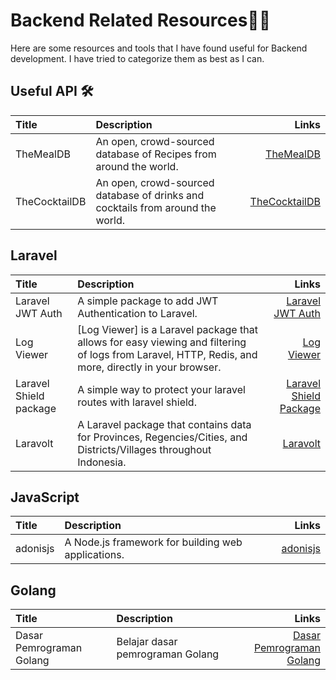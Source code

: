 # Backend Related Resources🧑‍💻

Here are some resources and tools that I have found useful for Backend development. I have tried to categorize them as best as I can.

## Useful API 🛠️

| Title                      | Description                                                                    |                                             Links |
|:---------------------------|:-------------------------------------------------------------------------------|--------------------------------------------------:|
| TheMealDB                  | An open, crowd-sourced database of Recipes from around the world.              |           [TheMealDB](https://www.themealdb.com/) |
| TheCocktailDB              | An open, crowd-sourced database of drinks and cocktails from around the world. |   [TheCocktailDB](https://www.thecocktaildb.com/) |

## Laravel

| Title                  | Description                                                                                                                                         |                                                                                                                         Links |
|:-----------------------|:----------------------------------------------------------------------------------------------------------------------------------------------------|------------------------------------------------------------------------------------------------------------------------------:|
| Laravel JWT Auth       | A simple package to add JWT Authentication to Laravel.                                                                                              |                                                        [Laravel JWT Auth](https://laravel-jwt-auth.readthedocs.io/en/latest/) |
| Log Viewer             | [Log Viewer] is a Laravel package that allows for easy viewing and filtering of logs from Laravel, HTTP, Redis, and more, directly in your browser. |                                                                                  [Log Viewer](https://log-viewer.opcodes.io/) |
| Laravel Shield package | A simple way to protect your laravel routes with laravel shield.                                                                                    | [Laravel Shield Package](https://dominik-geimer.com/articles/a-simple-way-to-protect-your-laravel-routes-with-laravel-shield) |
| Laravolt               | A Laravel package that contains data for Provinces, Regencies/Cities, and Districts/Villages throughout Indonesia.                                  |                                                                             [Laravolt](https://github.com/laravolt/indonesia) |

## JavaScript
| Title    | Description                                        |                             Links |
|:---------|:---------------------------------------------------|----------------------------------:|
| adonisjs | A Node.js framework for building web applications. | [adonisjs](https://adonisjs.com/) |

## Golang

| Title                    | Description                      |                                                                      Links |
|:-------------------------|:---------------------------------|---------------------------------------------------------------------------:|
| Dasar Pemrograman Golang | Belajar dasar pemrograman Golang | [Dasar Pemrograman Golang](https://dasarpemrogramangolang.novalagung.com/) |